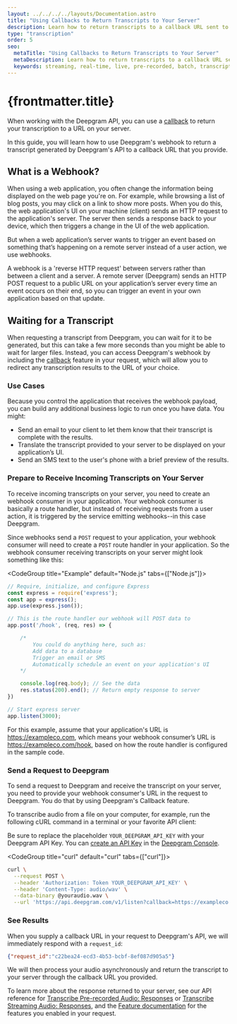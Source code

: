 ```yaml
---
layout: ../../../../layouts/Documentation.astro
title: "Using Callbacks to Return Transcripts to Your Server"
description: Learn how to return transcripts to a callback URL sent to Deepgram's API.
type: "transcription"
order: 5
seo:
  metaTitle: "Using Callbacks to Return Transcripts to Your Server"
  metaDescription: Learn how to return transcripts to a callback URL sent to Deepgram's API
  keywords: streaming, real-time, live, pre-recorded, batch, transcript, callback
---
```


# {frontmatter.title}

When working with the Deepgram API, you can use a [callback](/documentation/features/callback/) to return your transcription to a URL on your server.

In this guide, you will learn how to use Deepgram's webhook to return a transcript generated by Deepgram's API to a callback URL that you provide.

## What is a Webhook?

When using a web application, you often change the information being displayed on the web page you're on. For example, while browsing a list of blog posts, you may click on a link to show more posts. When you do this, the web application's UI on your machine (client) sends an HTTP request to the application's server. The server then sends a response back to your device, which then triggers a change in the UI of the web application. 

But when a web application’s server wants to trigger an event based on something that’s happening on a remote server instead of a user action, we use webhooks.

A webhook is a 'reverse HTTP request' between servers rather than between a client and a server. A remote server (Deepgram) sends an HTTP POST request to a public URL on your application’s server every time an event occurs on their end, so you can trigger an event in your own application based on that update.

## Waiting for a Transcript

When requesting a transcript from Deepgram, you can wait for it to be generated, but this can take a few more seconds than you might be able to wait for larger files. Instead, you can access Deepgram's webhook by including the [callback](/documentation/features/callback/) feature in your request, which will allow you to redirect any transcription results to the URL of your choice.

### Use Cases

Because you control the application that receives the webhook payload, you can build any additional business logic to run once you have data. You might:

- Send an email to your client to let them know that their transcript is complete with the results.
- Translate the transcript provided to your server to be displayed on your application’s UI.
- Send an SMS text to the user's phone with a brief preview of the results.

### Prepare to Receive Incoming Transcripts on Your Server

To receive incoming transcripts on your server, you need to create an webhook consumer in your application. Your webhook consumer is basically a route handler, but instead of receiving requests from a user action, it is triggered by the service emitting webhooks--in this case Deepgram.

Since webhooks send a `POST` request to your application, your webhook consumer will need to create a `POST` route handler in your application. So the webhook consumer receiving transcripts on your server might look something like this:

<CodeGroup title="Example" default="Node.js" tabs={["Node.js"]}>

<CodeBlock tab="Node.js" active>

```js
// Require, initialize, and configure Express
const express = require('express');
const app = express();
app.use(express.json());

// This is the route handler our webhook will POST data to
app.post('/hook', (req, res) => {

    /*
        You could do anything here, such as:
        Add data to a database
        Trigger an email or SMS
        Automatically schedule an event on your application's UI
    */

	console.log(req.body); // See the data
	res.status(200).end(); // Return empty response to server
})

// Start express server
app.listen(3000);
```

</CodeBlock>

</CodeGroup>

For this example, assume that your application's URL is https://exampleco.com, which means your webhook consumer’s URL is https://exampleco.com/hook, based on how the route handler is configured in the sample code.

### Send a Request to Deepgram

To send a request to Deepgram and receive the transcript on your server, you need to provide your webhook consumer's URL in the request to Deepgram. You do that by using Deepgram's Callback feature. 

To transcribe audio from a file on your computer, for example, run the following cURL command in a terminal or your favorite API client:

<Alert type="info">

Be sure to replace the placeholder `YOUR_DEEPGRAM_API_KEY` with your Deepgram API Key. You can [create an API Key](/documentation/getting-started/authentication/#create-an-api-key) in the [Deepgram Console](https://console.deepgram.com).

</Alert>

<CodeGroup title="curl"  default="curl" tabs={["curl"]}>

<CodeBlock tab="curl" active>

```bash
curl \
  --request POST \
  --header 'Authorization: Token YOUR_DEEPGRAM_API_KEY' \
  --header 'Content-Type: audio/wav' \
  --data-binary @youraudio.wav \
  --url 'https://api.deepgram.com/v1/listen?callback=https://exampleco.com/hook'
```

</CodeBlock>

</CodeGroup>

### See Results

When you supply a callback URL in your request to Deepgram's API, we will immediately respond with a `request_id`:

```json
{"request_id":"c22bea24-ecd3-4b53-bcbf-8ef087d905a5"}
```

We will then process your audio asynchronously and return the transcript to your server through the callback URL you provided.

To learn more about the response returned to your server, see our API reference for [Transcribe Pre-recorded Audio: Responses](/api-reference/transcription/#responses) or [Transcribe Streaming Audio: Responses](/api-reference/transcription/#responses-1), and the [Feature documentation](/documentation/features/) for the features you enabled in your request.